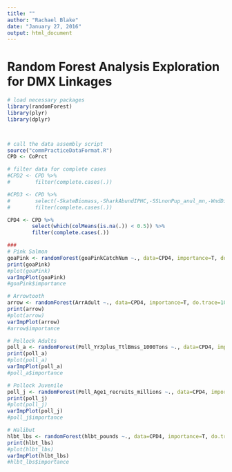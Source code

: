 ```yaml
---
title: ""
author: "Rachael Blake"
date: "January 27, 2016"
output: html_document
---
```


# Random Forest Analysis Exploration for DMX Linkages

```r

# load necessary packages
library(randomForest)
library(plyr)
library(dplyr)



# call the data assembly script
source("commPracticeDataFormat.R")
CPD <- CoPrct

# filter data for complete cases
#CPD2 <- CPD %>%
#        filter(complete.cases(.))

#CPD3 <- CPD %>%
#        select(-SkateBiomass,-SharkAbundIPHC,-SSLnonPup_anul_mn,-WndDir_degT_Winter,-WndSp_m_s_Winter) %>%
#        filter(complete.cases(.))

CPD4 <- CPD %>%
        select(which(colMeans(is.na(.)) < 0.5)) %>%
        filter(complete.cases(.))

```


```r
###
# Pink Salmon
goaPink <- randomForest(goaPinkCatchNum ~., data=CPD4, importance=T, do.trace=1000, ntree=5000)
print(goaPink)
#plot(goaPink)
varImpPlot(goaPink)
#goaPink$importance

```

```r

# Arrowtooth
arrow <- randomForest(ArrAdult ~., data=CPD4, importance=T, do.trace=1000, ntree=5000)
print(arrow)
#plot(arrow)
varImpPlot(arrow)
#arrow$importance

```


```r

# Pollock Adults
poll_a <- randomForest(Poll_Yr3plus_TtlBmss_1000Tons ~., data=CPD4, importance=T, do.trace=1000, ntree=5000)
print(poll_a)
#plot(poll_a)
varImpPlot(poll_a)
#poll_a$importance

```

```r

# Pollock Juvenile
poll_j <- randomForest(Poll_Age1_recruits_millions ~., data=CPD4, importance=T, do.trace=1000, ntree=5000)
print(poll_j)
#plot(poll_j)
varImpPlot(poll_j)
#poll_j$importance

```

```r

# Halibut
hlbt_lbs <- randomForest(hlbt_pounds ~., data=CPD4, importance=T, do.trace=1000, ntree=5000)
print(hlbt_lbs)
#plot(hlbt_lbs)
varImpPlot(hlbt_lbs)
#hlbt_lbs$importance

```

